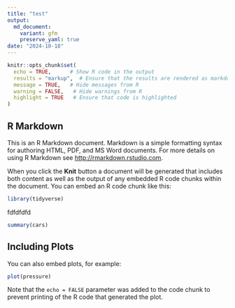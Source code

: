 ```yaml
---
title: "test"
output:
  md_document:
    variant: gfm
    preserve_yaml: true
date: "2024-10-18"
---
```




```r
knitr::opts_chunk$set(
  echo = TRUE,      # Show R code in the output
  results = "markup",  # Ensure that the results are rendered as markdown
  message = TRUE,   # Hide messages from R
  warning = FALSE,   # Hide warnings from R
  highlight = TRUE   # Ensure that code is highlighted
)
```

## R Markdown

This is an R Markdown document. Markdown is a simple formatting syntax for authoring HTML, PDF, and MS Word documents. For more details on using R Markdown see <http://rmarkdown.rstudio.com>.

When you click the **Knit** button a document will be generated that includes both content as well as the output of any embedded R code chunks within the document. You can embed an R code chunk like this:

```r
library(tidyverse)
```


fdfdfdfd

```r
summary(cars)
```

## Including Plots

You can also embed plots, for example:

```r
plot(pressure)
```

Note that the `echo = FALSE` parameter was added to the code chunk to prevent printing of the R code that generated the plot.
